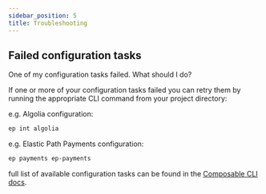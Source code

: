 ```yaml
---
sidebar_position: 5
title: Troubleshooting
---
```



## Failed configuration tasks
One of my configuration tasks failed. What should I do?

If one or more of your configuration tasks failed you can retry them by running the appropriate CLI command from your project directory:

e.g. Algolia configuration:

```bash
ep int algolia
```

e.g. Elastic Path Payments configuration:

```bash
ep payments ep-payments
```

full list of available configuration tasks can be found in the [Composable CLI docs](/docs/composable-cli/commands).